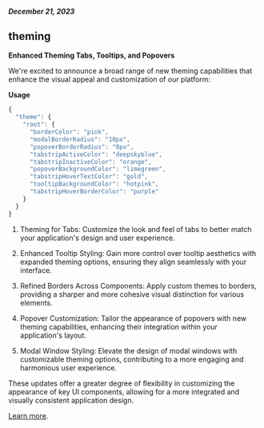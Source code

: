 ##### December 21, 2023

## theming

**Enhanced Theming Tabs, Tooltips, and Popovers**

We're excited to announce a broad range of new theming capabilities that enhance the visual appeal and customization of our platform:

**Usage**

```jsx
{
  "theme": {
    "root": {
      "borderColor": "pink",
      "modalBorderRadius": "10px",
      "popoverBorderRadius": "8px",
      "tabstripActiveColor": "deepskyblue",
      "tabstripInactiveColor": "orange",
      "popoverBackgroundColor": "limegreen",
      "tabstripHoverTextColor": "gold",
      "tooltipBackgroundColor": "hotpink",
      "tabstripHoverBorderColor": "purple"
    }
  }
}
```

1. Theming for Tabs: Customize the look and feel of tabs to better match your application's design and user experience.

2. Enhanced Tooltip Styling: Gain more control over tooltip aesthetics with expanded theming options, ensuring they align seamlessly with your interface.

3. Refined Borders Across Components: Apply custom themes to borders, providing a sharper and more cohesive visual distinction for various elements.
4. Popover Customization: Tailor the appearance of popovers with new theming capabilities, enhancing their integration within your application's layout.

5. Modal Window Styling: Elevate the design of modal windows with customizable theming options, contributing to a more engaging and harmonious user experience.

These updates offer a greater degree of flexibility in customizing the appearance of key UI components, allowing for a more integrated and visually consistent application design.

[Learn more](../guides/theming).
